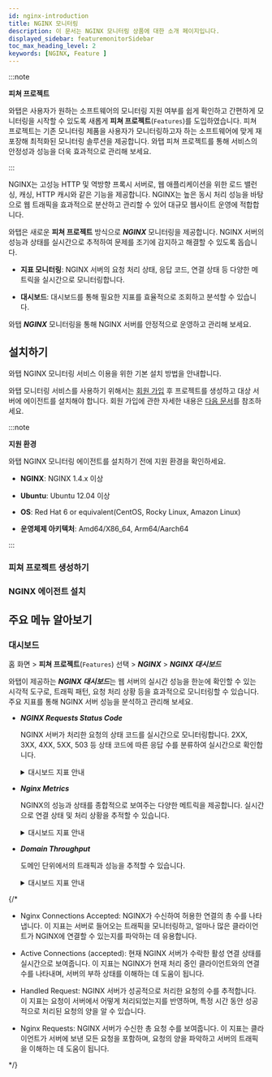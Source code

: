 ```yaml
---
id: nginx-introduction
title: NGINX 모니터링
description: 이 문서는 NGINX 모니터링 상품에 대한 소개 페이지입니다.
displayed_sidebar: featuremonitorSidebar
toc_max_heading_level: 2
keywords: [NGINX, Feature ]
---
```


:::note

**피쳐 프로젝트**<ScrollToLink anchor='feature-project' />

와탭은 사용자가 원하는 소프트웨어의 모니터링 지원 여부를 쉽게 확인하고 간편하게 모니터링을 시작할 수 있도록 새롭게 **피쳐 프로젝트**(<code class='Features'>Features</code>)를 도입하였습니다. 피쳐 프로젝트는 기존 모니터링 제품을 사용자가 모니터링하고자 하는 소프트웨어에 맞게 재포장해 최적화된 모니터링 솔루션을 제공합니다. 와탭 피쳐 프로젝트를 통해 서비스의 안정성과 성능을 더욱 효과적으로 관리해 보세요. 

:::

NGINX는 고성능 HTTP 및 역방향 프록시 서버로, 웹 애플리케이션을 위한 로드 밸런싱, 캐싱, HTTP 캐시와 같은 기능을 제공합니다. NGINX는 높은 동시 처리 성능을 바탕으로 웹 트래픽을 효과적으로 분산하고 관리할 수 있어 대규모 웹사이트 운영에 적합합니다.

와탭은 새로운 **피쳐 프로젝트** 방식으로 ***NGINX*** 모니터링을 제공합니다. NGINX 서버의 성능과 상태를 실시간으로 추적하여 문제를 조기에 감지하고 해결할 수 있도록 돕습니다.

* **지표 모니터링**: NGINX 서버의 요청 처리 상태, 응답 코드, 연결 상태 등 다양한 메트릭을 실시간으로 모니터링합니다.

* **대시보드**: 대시보드를 통해 필요한 지표를 효율적으로 조회하고 분석할 수 있습니다.

와탭 ***NGINX*** 모니터링을 통해 NGINX 서버를 안정적으로 운영하고 관리해 보세요.

## 설치하기

와탭 NGINX 모니터링 서비스 이용을 위한 기본 설치 방법을 안내합니다. 

와탭 모니터링 서비스를 사용하기 위해서는 [회원 가입](https://www.whatap.io/ko/signup/) 후 프로젝트를 생성하고 대상 서버에 에이전트를 설치해야 합니다. 회원 가입에 관한 자세한 내용은 [다음 문서](../account/account-manage)를 참조하세요. 

:::note  

**지원 환경**<ScrollToLink anchor='NGINX-supported-env' />

와탭 NGINX 모니터링 에이전트를 설치하기 전에 지원 환경을 확인하세요. 

* **NGINX**: NGINX 1.4.x 이상

* **Ubuntu**: Ubuntu 12.04 이상

* **OS**: Red Hat 6 or equivalent(CentOS, Rocky Linux, Amazon Linux)

* **운영체제 아키텍처**: Amd64/X86_64, Arm64/Aarch64

:::

### 피쳐 프로젝트 생성하기


<CreateFeature /> 

### NGINX 에이전트 설치 

<InstallFeature name='NGINX 에이전트 설치' />

## 주요 메뉴 알아보기

### 대시보드

홈 화면 > **피쳐 프로젝트**(<code class='Features'>Features</code>) 선택 > ***NGINX*** > ***NGINX 대시보드***

와탭이 제공하는 ***NGINX 대시보드***는 웹 서버의 실시간 성능을 한눈에 확인할 수 있는 시각적 도구로, 트래픽 패턴, 요청 처리 상황 등을 효과적으로 모니터링할 수 있습니다. 주요 지표를 통해 NGINX 서버 성능을 분석하고 관리해 보세요.

* ***NGINX Requests Status Code***

  NGINX 서버가 처리한 요청의 상태 코드를 실시간으로 모니터링합니다. 2XX, 3XX, 4XX, 5XX, 503 등 상태 코드에 따른 응답 수를 분류하여 실시간으로 확인합니다.

  <details>
  <summary>대시보드 지표 안내 </summary>
  
  <HttpStatus />

  </details>

* ***Nginx Metrics***

  NGINX의 성능과 상태를 종합적으로 보여주는 다양한 메트릭을 제공합니다. 실시간으로 연결 상태 및 처리 상황을 추적할 수 있습니다.

  <details>
  <summary>대시보드 지표 안내 </summary>

  * ***NGINX Connections Accepted***: NGINX 서버가 허용한 연결 수를 표시합니다. 

  * ***NGINX Writing***: 클라이언트에게 응답을 쓰고 있는 연결 수를 추적합니다. 

  * ***Active Connections(accepted)***: NGINX 서버가 현재 처리 중인 클라이언트와의 연결 수를 표시합니다. 

  * ***Waiting***: Keep-alive 상태에서 대기 중인 연결을 표시합니다. 

  * ***Handled Request***: NGIMX 서버가 성공적으로 처리한 요청 수를 표시합니다. 

  * ***NGINX Requests***: NGIMX 서버가 수신한 총 요청 수를 실시간으로 추적합니다.

  * ***NGINX Reading***: 클라이언트로부터 요청 데이터를 읽는 중인 연결 수를 표시합니다. 

  </details>


* ***Domain Throughput***

  도메인 단위에서의 트래픽과 성능을 추적할 수 있습니다. 

  <details>
  <summary>대시보드 지표 안내 </summary>
  
  * ***Response Bytes SUM***: 응답으로 전송된 총 바이트 수를 표시합니다. 서버가 처리한 전체 트래픽 양을 모니터링할 수 있습니다.

  * ***Latency Average***: 평균 응답 지연 시간을 표시합니다. 서버의 응답 속도를 평가하는 중요한 지표입니다.

  </details>



{/* 

* Nginx Connections Accepted: NGINX가 수신하여 허용한 연결의 총 수를 나타냅니다. 이 지표는 서버로 들어오는 트래픽을 모니터링하고, 얼마나 많은 클라이언트가 NGINX에 연결할 수 있는지를 파악하는 데 유용합니다.

* Active Connections (accepted): 현재 NGINX 서버가 수락한 활성 연결 상태를 실시간으로 보여줍니다. 이 지표는 NGINX가 현재 처리 중인 클라이언트와의 연결 수를 나타내며, 서버의 부하 상태를 이해하는 데 도움이 됩니다.

* Handled Request: NGINX 서버가 성공적으로 처리한 요청의 수를 추적합니다. 이 지표는 요청이 서버에서 어떻게 처리되었는지를 반영하며, 특정 시간 동안 성공적으로 처리된 요청의 양을 알 수 있습니다.

* Nginx Requests: NGINX 서버가 수신한 총 요청 수를 보여줍니다. 이 지표는 클라이언트가 서버에 보낸 모든 요청을 포함하며, 요청의 양을 파악하고 서버의 트래픽을 이해하는 데 도움이 됩니다. 

*/}